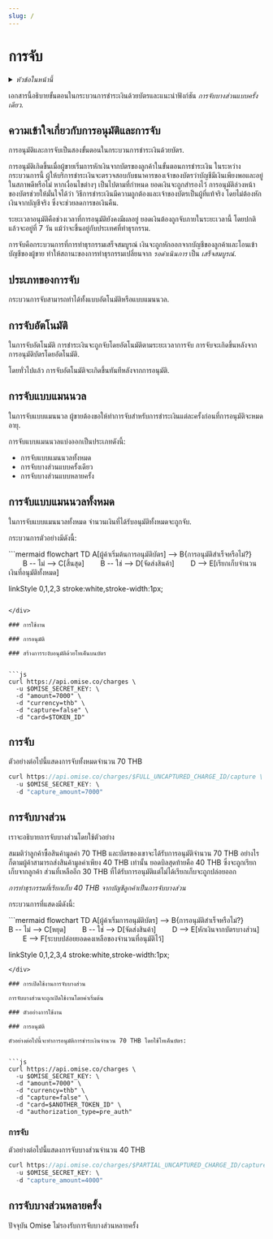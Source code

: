 ```yaml
---
slug: /
---
```



# การจับ

<details>
  <summary><em>หัวข้อในหน้านี้</em></summary>

- [ความเข้าใจเกี่ยวกับการอนุมัติและการจับ](#ความเข้าใจเกี่ยวกับการอนุมัติและการจับ)
- [ประเภทของการจับ](#ประเภทของการจับ)
  - [การจับอัตโนมัติ](#การจับอัตโนมัติ)
  - [การจับแบบแมนนวล](#การจับแบบแมนนวล)
  - [การจับแบบแมนนวลทั้งหมด](#การจับแบบแมนนวลทั้งหมด)
  - [การจับบางส่วนแบบครั้งเดียว](#การจับบางส่วนแบบครั้งเดียว)
  - [การจับบางส่วนแบบหลายครั้ง](#การจับบางส่วนแบบหลายครั้ง)

</details>

เอกสารนี้อธิบายขั้นตอนในกระบวนการชำระเงินด้วยบัตรและแนะนำฟังก์ชัน *การจับบางส่วนแบบครั้งเดียว*.


<!-- 
<TOCInline toc={toc} /> -->

## ความเข้าใจเกี่ยวกับการอนุมัติและการจับ

การอนุมัติและการจับเป็นสองขั้นตอนในกระบวนการชำระเงินด้วยบัตร.

การอนุมัติเกิดขึ้นเมื่อผู้ขายเริ่มการหักเงินจากบัตรของลูกค้าในขั้นตอนการชำระเงิน ในระหว่างกระบวนการนี้ ผู้ให้บริการชำระเงินจะตรวจสอบกับธนาคารของเจ้าของบัตรว่าบัญชีมีเงินเพียงพอและอยู่ในสภาพดีหรือไม่ หากเงื่อนไขต่างๆ เป็นไปตามที่กำหนด ยอดเงินจะถูกสำรองไว้ การอนุมัติล่วงหน้าของบัตรช่วยให้มั่นใจได้ว่า วิธีการชำระเงินมีความถูกต้องและเจ้าของบัตรเป็นผู้ที่แท้จริง โดยไม่ต้องหักเงินจากบัญชีจริง ซึ่งจะช่วยลดการขอเงินคืน.

ระยะเวลาอนุมัติคือช่วงเวลาที่การอนุมัติยังคงมีผลอยู่ ยอดเงินต้องถูกจับภายในระยะเวลานี้ โดยปกติแล้วจะอยู่ที่ 7 วัน แม้ว่าจะขึ้นอยู่กับประเทศที่ทำธุรกรรม.

การจับคือกระบวนการที่การทำธุรกรรมเสร็จสมบูรณ์ เงินจะถูกหักออกจากบัญชีของลูกค้าและโอนเข้าบัญชีของผู้ขาย ทำให้สถานะของการทำธุรกรรมเปลี่ยนจาก *รอดำเนินการ* เป็น *เสร็จสมบูรณ์*.

## ประเภทของการจับ

กระบวนการจับสามารถทำได้ทั้งแบบอัตโนมัติหรือแบบแมนนวล.

## การจับอัตโนมัติ

ในการจับอัตโนมัติ การชำระเงินจะถูกจับโดยอัตโนมัติตามระยะเวลาการจับ การจับจะเกิดขึ้นหลังจากการอนุมัติบัตรโดยอัตโนมัติ.

โดยทั่วไปแล้ว การจับอัตโนมัติจะเกิดขึ้นทันทีหลังจากการอนุมัติ.

## การจับแบบแมนนวล

ในการจับแบบแมนนวล ผู้ขายต้องขอให้ทำการจับสำหรับการชำระเงินแต่ละครั้งก่อนที่การอนุมัติจะหมดอายุ.

การจับแบบแมนนวลแบ่งออกเป็นประเภทดังนี้:

- การจับแบบแมนนวลทั้งหมด
- การจับบางส่วนแบบครั้งเดียว
- การจับบางส่วนแบบหลายครั้ง

## การจับแบบแมนนวลทั้งหมด

ในการจับแบบแมนนวลทั้งหมด จำนวนเงินที่ได้รับอนุมัติทั้งหมดจะถูกจับ.

กระบวนการตัวอย่างมีดังนี้:


<div class="center-mermaid">
```mermaid
flowchart TD
  A[ผู้ค้าเริ่มต้นการอนุมัติบัตร] --> B{การอนุมัติสำเร็จหรือไม่?}
  B -- ไม่ --> C[สิ้นสุด]
  B -- ใช่ --> D[จัดส่งสินค้า]
  D --> E[เรียกเก็บจำนวนเงินที่อนุมัติทั้งหมด]

  linkStyle 0,1,2,3 stroke:white,stroke-width:1px;
```

</div>

### การใช้งาน

### การอนุมัติ

### สร้างการระงับอนุมัติด้วยโทเค็นบนบัตร


```js
curl https://api.omise.co/charges \
  -u $OMISE_SECRET_KEY: \
  -d "amount=7000" \
  -d "currency=thb" \
  -d "capture=false" \
  -d "card=$TOKEN_ID"
```
## การจับ

ตัวอย่างต่อไปนี้แสดงการจับทั้งหมดจำนวน 70 THB


```js
curl https://api.omise.co/charges/$FULL_UNCAPTURED_CHARGE_ID/capture \
  -u $OMISE_SECRET_KEY: \
  -d "capture_amount=7000"
```

## การจับบางส่วน

เราจะอธิบายการจับบางส่วนโดยใช้ตัวอย่าง

สมมติว่าลูกค้าซื้อสินค้ามูลค่า 70 THB และบัตรของเขาจะได้รับการอนุมัติจำนวน 70 THB อย่างไรก็ตามผู้ค้าสามารถส่งสินค้ามูลค่าเพียง 40 THB เท่านั้น ยอดบิลสุดท้ายคือ 40 THB ซึ่งจะถูกเรียกเก็บจากลูกค้า ส่วนที่เหลืออีก 30 THB ที่ได้รับการอนุมัติแต่ไม่ได้เรียกเก็บจะถูกปล่อยออก

*การทำธุรกรรมที่เรียกเก็บ 40 THB จากบัญชีลูกค้าเป็นการจับบางส่วน*

กระบวนการที่แสดงมีดังนี้:


<div class="center-mermaid">
```mermaid
flowchart TD
  A[ผู้ค้าเริ่มการอนุมัติบัตร] --> B{การอนุมัติสำเร็จหรือไม่?}
  B -- ไม่ --> C[หยุด]
  B -- ใช่ --> D[จัดส่งสินค้า]
  D --> E[หักเงินจากบัตรบางส่วน]
  E --> F[ระบบปล่อยยอดคงเหลือของจำนวนที่อนุมัติไว้]

  linkStyle 0,1,2,3,4 stroke:white,stroke-width:1px;
```
</div>

### การเปิดใช้งานการจับบางส่วน

การจับบางส่วนจะถูกเปิดใช้งานโดยค่าเริ่มต้น

### ตัวอย่างการใช้งาน

### การอนุมัติ

ตัวอย่างต่อไปนี้จะทำการอนุมัติการชำระเงินจำนวน 70 THB โดยใช้โทเค็นบัตร:


```js
curl https://api.omise.co/charges \
  -u $OMISE_SECRET_KEY: \
  -d "amount=7000" \
  -d "currency=thb" \
  -d "capture=false" \
  -d "card=$ANOTHER_TOKEN_ID" \
  -d "authorization_type=pre_auth"
 ```
 ### การจับ

ตัวอย่างต่อไปนี้แสดงการจับบางส่วนจำนวน 40 THB


```js
curl https://api.omise.co/charges/$PARTIAL_UNCAPTURED_CHARGE_ID/capture \
  -u $OMISE_SECRET_KEY: \
  -d "capture_amount=4000"
```
## การจับบางส่วนหลายครั้ง

ปัจจุบัน Omise ไม่รองรับการจับบางส่วนหลายครั้ง
